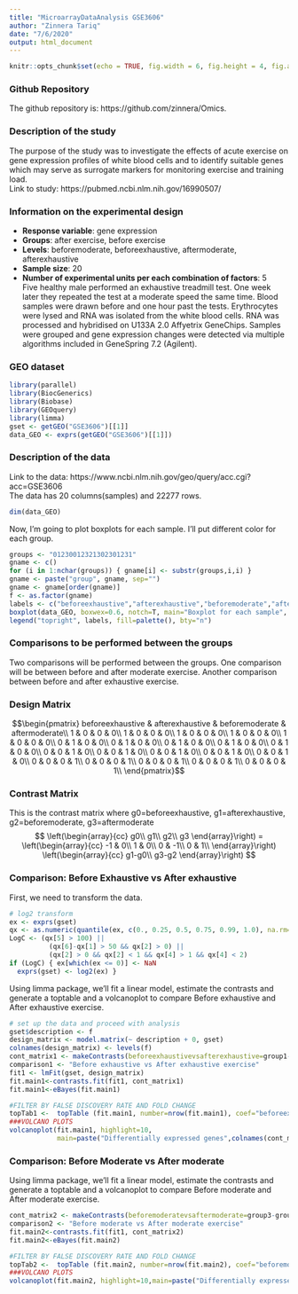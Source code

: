 ```yaml
---
title: "MicroarrayDataAnalysis GSE3606"
author: "Zinnera Tariq"
date: "7/6/2020"
output: html_document
---
```


```r
knitr::opts_chunk$set(echo = TRUE, fig.width = 6, fig.height = 4, fig.align = "center")
```
### Github Repository
The github repository is: https://github.com/zinnera/Omics.

### Description of the study
The purpose of the study was to investigate the effects of acute exercise on gene expression profiles of white blood cells and to identify suitable genes which may serve as surrogate markers for monitoring exercise and training load.
<br />
Link to study: https://pubmed.ncbi.nlm.nih.gov/16990507/

### Information on the experimental design
- **Response variable**: gene expression
- **Groups**: after exercise, before exercise
- **Levels**: beforemoderate, beforeexhaustive, aftermoderate, afterexhaustive
- **Sample size**: 20 
- **Number of experimental units per each combination of factors**: 5
<br />
Five healthy male performed an exhaustive treadmill test. One week later they repeated the test at a moderate speed the same time. Blood samples were drawn before and one hour past the tests. Erythrocytes were lysed and RNA was isolated from the white blood cells. RNA was processed and hybridised on U133A 2.0 Affyetrix GeneChips. Samples were grouped and gene expression changes were detected via multiple algorithms included in GeneSpring 7.2 (Agilent).

### GEO dataset
```r
library(parallel)
library(BiocGenerics)
library(Biobase)
library(GEOquery)
library(limma)
gset <- getGEO("GSE3606")[[1]]
data_GEO <- exprs(getGEO("GSE3606")[[1]])
```

### Description of the data
Link to the data: https://www.ncbi.nlm.nih.gov/geo/query/acc.cgi?acc=GSE3606
<br />
The data has 20 columns(samples) and 22277 rows. 
```r
dim(data_GEO)
```

Now, I'm going to plot boxplots for each sample. I'll put different color for each group.
```r
groups <- "01230012321302301231"
gname <- c()
for (i in 1:nchar(groups)) { gname[i] <- substr(groups,i,i) }
gname <- paste("group", gname, sep="")
gname <- gname[order(gname)]
f <- as.factor(gname)
labels <- c("beforeexhaustive","afterexhaustive","beforemoderate","aftermoderate")
boxplot(data_GEO, boxwex=0.6, notch=T, main="Boxplot for each sample", outline=FALSE, las=2, col=f)
legend("topright", labels, fill=palette(), bty="n")
```



### Comparisons to be performed between the groups
Two comparisons will be performed between the groups. One comparison will be between before and after moderate exercise. Another comparison between before and after exhaustive exercise.

### Design Matrix
$$\begin{pmatrix}
beforeexhaustive & afterexhaustive & beforemoderate & aftermoderate\\
1 & 0 & 0 & 0\\
1 & 0 & 0 & 0\\
1 & 0 & 0 & 0\\
1 & 0 & 0 & 0\\
1 & 0 & 0 & 0\\
0 & 1 & 0 & 0\\
0 & 1 & 0 & 0\\
0 & 1 & 0 & 0\\
0 & 1 & 0 & 0\\
0 & 1 & 0 & 0\\
0 & 0 & 1 & 0\\
0 & 0 & 1 & 0\\
0 & 0 & 1 & 0\\
0 & 0 & 1 & 0\\
0 & 0 & 1 & 0\\
0 & 0 & 0 & 1\\
0 & 0 & 0 & 1\\
0 & 0 & 0 & 1\\
0 & 0 & 0 & 1\\
0 & 0 & 0 & 1\\
\end{pmatrix}$$

### Contrast Matrix
This is the contrast matrix where g0=beforeexhaustive, g1=afterexhaustive, g2=beforemoderate, g3=aftermoderate
$$
\left(\begin{array}{cc}
g0\\
g1\\
g2\\
g3
\end{array}\right)
=
\left(\begin{array}{cc} 
-1 & 0\\
1 & 0\\
0 & -1\\
0 & 1\\
\end{array}\right)
\left(\begin{array}{cc} 
g1-g0\\
g3-g2
\end{array}\right)
$$ 

### Comparison: Before Exhaustive vs After exhaustive
First, we need to transform the data.
```r
# log2 transform
ex <- exprs(gset)
qx <- as.numeric(quantile(ex, c(0., 0.25, 0.5, 0.75, 0.99, 1.0), na.rm=T))
LogC <- (qx[5] > 100) ||
          (qx[6]-qx[1] > 50 && qx[2] > 0) ||
          (qx[2] > 0 && qx[2] < 1 && qx[4] > 1 && qx[4] < 2)
if (LogC) { ex[which(ex <= 0)] <- NaN
  exprs(gset) <- log2(ex) }

```

Using limma package, we'll fit a linear model, estimate the contrasts and generate a toptable and a volcanoplot to compare Before exhaustive and After exhaustive exercise.
```r
# set up the data and proceed with analysis
gset$description <- f
design_matrix <- model.matrix(~ description + 0, gset)
colnames(design_matrix) <- levels(f)
cont_matrix1 <- makeContrasts(beforeexhaustivevsafterexhaustive=group1-group0,levels=design_matrix)
comparison1 <- "Before exhaustive vs After exhaustive exercise"
fit1 <- lmFit(gset, design_matrix)
fit.main1<-contrasts.fit(fit1, cont_matrix1)
fit.main1<-eBayes(fit.main1)

#FILTER BY FALSE DISCOVERY RATE AND FOLD CHANGE
topTab1 <-  topTable (fit.main1, number=nrow(fit.main1), coef="beforeexhaustivevsafterexhaustive", adjust="fdr",lfc=abs(3))
###VOLCANO PLOTS
volcanoplot(fit.main1, highlight=10,
            main=paste("Differentially expressed genes",colnames(cont_matrix1), sep="\n"))

```

### Comparison: Before Moderate vs After moderate
Using limma package, we'll fit a linear model, estimate the contrasts and generate a toptable and a volcanoplot to compare Before moderate and After moderate exercise.
```r
cont_matrix2 <- makeContrasts(beforemoderatevsaftermoderate=group3-group1,levels=design_matrix)
comparison2 <- "Before moderate vs After moderate exercise"
fit.main2<-contrasts.fit(fit1, cont_matrix2)
fit.main2<-eBayes(fit.main2)

#FILTER BY FALSE DISCOVERY RATE AND FOLD CHANGE
topTab2 <-  topTable (fit.main2, number=nrow(fit.main2), coef="beforemoderatevsaftermoderate", adjust="fdr",lfc=abs(3))
###VOLCANO PLOTS
volcanoplot(fit.main2, highlight=10,main=paste("Differentially expressed genes",colnames(cont_matrix2), sep="\n"))
```




